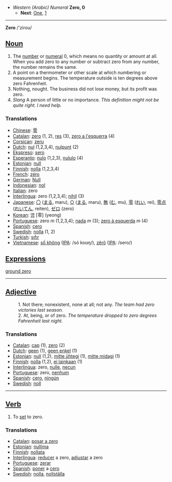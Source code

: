 *''Western (Arabic) Numeral'' '''Zero, 0'''
**'''Next''': [[One]], [[1]]

----

'''Zero''' /'zirou/

==[[Noun]]==

# The [[number]] or [[numeral]] 0, which means no quantity or amount at all. When you add zero to any number or subtract zero from any number, the number remains the same. 
#A point on a thermometer or other scale at which numbering or measurement begins. The temperature outside is ten degrees above zero Fahrenheit. 
# Nothing, nought. The business did not lose money, but its profit was zero.
# ''Slang'' A person of little or no importance. ''This definition might not be quite right. I need help.''

===Translations===
*[[Chinese]]: [[零]]
*[[Catalan]]: [[zero]] (1, 2), [[res]] (3), [[zero a l'esquerra]] (4)
*[[Corsican]]: [[zeru]]
*[[Dutch]]: [[nul]] (1,2,3,4), [[nulpunt]] (2)
*[[Ekspreso]]: [[sero]]
*[[Esperanto]]: [[nulo]] (1,2,3), [[nululo]] (4)
*[[Estonian]]: [[null]]
*[[Finnish]]: [[nolla]] (1,2,3,4)
*[[French]]: [[zéro]]
*[[German]]: [[Null]]
*[[Indonesian]]: [[nol]]
*[[Italian]]: zero
*[[Interlingua]]: zero (1,2,3,4); [[nihil]] (3)
*[[Japanese]]: [[〇]] ([[まる]], maru), [[○]] ([[まる]], maru), [[無]] ([[む]], mu), [[零]] ([[れい]], rei), [[零点]] ([[れいてん]], reiten), [[ゼロ]] (zero)
*[[Korean]]: [[영]] [零] (yeong)
*[[Portuguese]]: zero ''m'' (1,2,3,4); [[nada]] ''m'' (3); [[zero à esquerda]] ''m'' (4)
*[[Spanish]]: [[cero]]
*[[Swedish]]: [[nolla]] (1, 2)
*[[Turkish]]: [[sıfır]]
*[[Vietnamese]]: [[số không]] ([[International Phonetic Alphabet|IPA]]: /só koʊŋ/), [[zêrô]] ([[International Phonetic Alphabet|IPA]]: /sero/)


==[[Expressions]]==

[[ground zero]]

----

==[[Adjective]]==

:1. Not there; nonexistent, none at all; not any. ''The team had zero victories last season.''
:2. At, being, or of zero. ''The temperature dropped to zero degrees Fahrenheit last night.''
 
===Translations===
*[[Catalan]]: [[cap]] (1), [[zero]] (2)
*[[Dutch]]: [[geen]] (1), [[geen enkel]] (1)
*[[Estonian]]: [[null]] (1,2), [[mitte ühtegi]] (1), [[mitte midagi]] (1)
*[[Finnish]]: [[nolla]] (1,2), [[ei lainkaan]] (1)
*[[Interlingua]]: zero, [[nulle]], [[necun]]
*[[Portuguese]]: zero, [[nenhum]]
*[[Spanish]]: [[cero]], [[ningún]]
*[[Swedish]]: [[noll]]

-----

==[[Verb]]==

# To [[set]] to zero.

===Translations===

*[[Catalan]]: [[posar a zero]]
*[[Estonian]]: [[nullima]]
*[[Finnish]]: [[nollata]]
*[[Interlingua]]: [[reducer]] a zero, [[adjustar]] a zero
*[[Portuguese]]: [[zerar]]
*[[Spanish]]: [[poner]] a [[cero]]
*[[Swedish]]: [[nolla]], [[nollställa]]